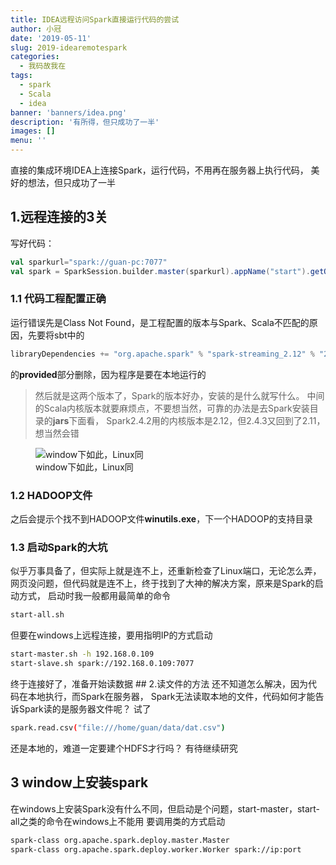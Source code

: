 ```yaml
---
title: IDEA远程访问Spark直接运行代码的尝试
author: 小冠
date: '2019-05-11'
slug: 2019-idearemotespark
categories:
  - 我码故我在
tags:
  - spark
  - Scala
  - idea
banner: 'banners/idea.png'
description: '有所得，但只成功了一半'
images: []
menu: ''
---
```


<!--more-->
直接的集成环境IDEA上连接Spark，运行代码，不用再在服务器上执行代码，
美好的想法，但只成功了一半

## 1.远程连接的3关
写好代码：
```scala
val sparkurl="spark://guan-pc:7077"
val spark = SparkSession.builder.master(sparkurl).appName("start").getOrCreate()
```
### 1.1 代码工程配置正确
运行错误先是Class Not Found，是工程配置的版本与Spark、Scala不匹配的原因，先要将sbt中的
```sbt
libraryDependencies += "org.apache.spark" % "spark-streaming_2.12" % "2.4.2" % "provided"
```
的**provided**部分删除，因为程序是要在本地运行的

> 然后就是这两个版本了，Spark的版本好办，安装的是什么就写什么。
中间的Scala内核版本就要麻烦点，不要想当然，可靠的办法是去Spark安装目录的**jars**下面看，
Spark2.4.2用的内核版本是2.12，但2.4.3又回到了2.11，想当然会错

![window下如此，Linux同](/banners/idea1.png)


### 1.2 HADOOP文件
之后会提示个找不到HADOOP文件**winutils.exe**，下一个HADOOP的支持目录

### 1.3 启动Spark的大坑
似乎万事具备了，但实际上就是连不上，还重新检查了Linux端口，无论怎么弄，
网页没问题，但代码就是连不上，终于找到了大神的解决方案，原来是Spark的启动方式，
启动时我一般都用最简单的命令
```bash
start-all.sh 
```
但要在windows上远程连接，要用指明IP的方式启动
```bash
start-master.sh -h 192.168.0.109
start-slave.sh spark://192.168.0.109:7077
```

终于连接好了，准备开始读数据
## 2.读文件的方法
还不知道怎么解决，因为代码在本地执行，而Spark在服务器，
Spark无法读取本地的文件，代码如何才能告诉Spark读的是服务器文件呢？
试了
```bash
spark.read.csv("file:///home/guan/data/dat.csv")
```
还是本地的，难道一定要建个HDFS才行吗？
有待继续研究

## 3 window上安装spark
在windows上安装Spark没有什么不同，但启动是个问题，start-master，start-all之类的命令在windows上不能用
要调用类的方式启动
```bash
spark-class org.apache.spark.deploy.master.Master
spark-class org.apache.spark.deploy.worker.Worker spark://ip:port
```
